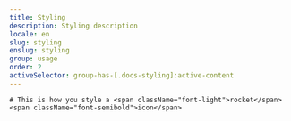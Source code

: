 ```yaml
---
title: Styling
description: Styling description
locale: en
slug: styling
enslug: styling
group: usage
order: 2
activeSelector: group-has-[.docs-styling]:active-content
---
```


    # This is how you style a <span className="font-light">rocket</span><span className="font-semibold">icon</span>
